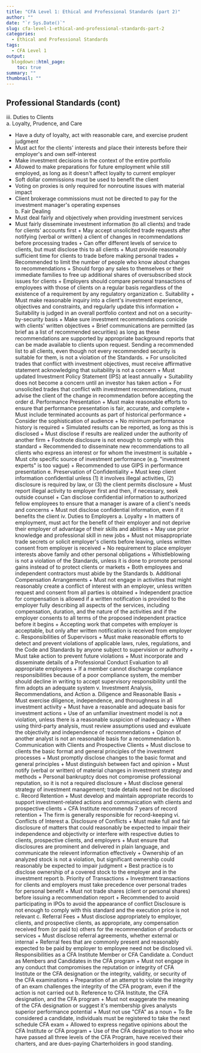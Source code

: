 ---
title: "CFA Level 1: Ethical and Professional Standards (part 2)"
author: ""
date: "`r Sys.Date()`"
slug: cfa-level-1-ethical-and-professional-standards-part-2
categories:
  - Ethical and Professional Standards
tags:
  - CFA Level 1
output:
  blogdown::html_page:
    toc: true
summary: ""
thumbnail: ""
---

## Professional Standards (cont)

iii. Duties to Clients  
 a. Loyalty, Prudence, and Care

- Have a duty of loyalty, act with reasonable care, and exercise prudent judgment
- Must act for the clients' interests and place their interests before their employer's and own self-interest
- Make investment decisions in the context of the entire portfolio
- Allowed to make preparations for future employment while still employed, as long as it doesn't affect loyalty to current employer
- Soft dollar commissions must be used to benefit the client
- Voting on proxies is only required for nonroutine issues with material impact
- Client brokerage commissions must not be directed to pay for the investment manager's operating expenses  
  b. Fair Dealing
- Must deal fairly and objectively when providing investment services
- Must fairly disseminate investment information (to all clients) and trade for clients' accounts first + May accept unsolicited trade requests after notifying (verbal or written) a client of changes in recommendations before processing trades + Can offer different levels of service to clients, but must disclose this to all clients + Must provide reasonably sufficient time for clients to trade before making personal trades + Recommended to limit the number of people who know about changes to recommendations + Should forgo any sales to themselves or their immediate families to free up additional shares of oversubscribed stock issues for clients + Employers should compare personal transactions of employees with those of clients on a regular basis regardless of the existence of a requirement by any regulatory organization
  c. Suitability + Must make reasonable inquiry into a client's investment experience, objectives and constraints, and regularly update this information + Suitability is judged in an overall portfolio context and not on a security-by-security basis + Make sure investment recommendations conicide with clients' written objectives + Brief communications are permitted (as brief as a list of recommended securities) as long as these recommendations are supported by appropriate background reports that can be made available to clients upon request. Sending a recommended list to all clients, even though not every recommended security is suitable for them, is not a violation of the Standards. + For unsolicited trades that conflict with investment objectives, must receive affirmative statement acknowledging that suitability is not a concern + Must updated Investment Policy Statement (IPS) at least annually + Suitability does not become a concern until an investor has taken action + For unsolicited trades that conflict with investment recommendations, must advise the client of the change in recommendation before accepting the order
  d. Performance Presentation + Must make reasonable efforts to ensure that performance presentation is fair, accurate, and complete + Must include terminated accounts as part of historical performance + Consider the sophistication of audience + No minimum performance history is required + Simulated results can be reported, as long as this is disclosed + Must disclose if results are realized under the authority of another firm + Footnote disclosure is not enough to comply with this standard + Recommended to disseminate new recommendations to all clients who express an interest or for whom the investment is suitable + Must cite specific source of investment performance (e.g. "investment experts" is too vague) + Recommended to use GIPS in performance presentation
  e. Preservation of Confidentiality + Must keep client information confidential unless (1) it involves illegal activities, (2) disclosure is required by law, or (3) the client permits disclosure + Must report illegal activity to employer first and then, if necessary, seek outside counsel + Can disclose confidential information to authorized fellow employees to ensure that a manager is aware of a client's needs and concerns + Must not disclose confidential information, even if it benefits the client
  iv. Duties to Employers
  a. Loyalty + In matters of employment, must act for the benefit of their employer and not deprive their employer of advantage of their skills and abilities + May use prior knowledge and professional skill in new jobs + Must not misappropriate trade secrets or solicit employer's clients before leaving, unless written consent from employer is received + No requirement to place employer interests above family and other personal obligations + Whistleblowing is not a violation of the Standards, unless it is done to promote personal gains instead of to protect clients or markets + Both employees and independent contractors must abide by the Standards
  b. Additional Compensation Arrangements + Must not engage in activities that might reasonably create a conflict of interest with an employer, unless written request and consent from all parties is obtained + Independent practice for compensation is allowed if a written notification is provided to the employer fully describing all aspects of the services, including compensation, duration, and the nature of the activities and if the employer consents to all terms of the proposed independent practice before it begins + Accepting work that competes with employer is acceptable, but only after written notification is received from employer
  c. Responsibilities of Supervisors + Must make reasonable efforts to detect and prevent violations of applicable laws, rules, regulations, and the Code and Standards by anyone subject to supervision or authority + Must take action to prevent future violations + Must incorporate and disseminate details of a Professional Conduct Evaluation to all appropriate employees + If a member cannot discharge compliance responsibilities because of a poor compliance system, the member should decline in writing to accept supervisory responsibility until the firm adopts an adequate system
  v. Investment Analysis, Recommendations, and Action
  a. Diligence and Reasonable Basis + Must exercise diligence, independence, and thoroughness in all investment activity + Must have a reasonable and adequate basis for investment actions + Use of an unfamiliar investment model is not a violation, unless there is a reasonable suspicion of inadequacy + When using third-party analysis, must review assumptions used and evaluate the objectivity and independence of recommendations + Opinon of another analyst is not an reasonable basis for a recommendation
  b. Communication with Clients and Prospective Clients + Must disclose to clients the basic format and general principles of the investment processes + Must promptly disclose changes to the basic format and general principles + Must distinguish between fact and opinion + Must notify (verbal or written) of material changes in investment strategy and methods + Personal bankruptcy does not compromise professional reputation, so it is not a required disclosure + Must disclose general strategy of investment management; trade details need not be disclosed
  c. Record Retention + Must develop and maintain appropriate records to support investment-related actions and communication with clients and prospective clients + CFA Institute recommends 7 years of record retention + The firm is generally responsible for record-keeping
  vi. Conflicts of Interest
  a. Disclosure of Conflicts + Must make full and fair disclosure of matters that could reasonably be expected to impair their independence and objectivity or interfere with respective duties to clients, prospective clients, and employers + Must ensure that disclosures are prominent and delivered in plain language, and communicate the relevent information effectively + Ownership of an analyzed stock is not a violation, but significant ownership could reasonably be expected to impair judgment + Best practice is to disclose ownership of a covered stock to the employer and in the investment report
  b. Priority of Transactions + Investment transactions for clients and employers must take precedence over personal trades for personal benefit + Must not trade shares (client or personal shares) before issuing a recommendation report + Recommended to avoid participating in IPOs to avoid the appearance of conflict
  Disclosure is not enough to comply with this standard and the execution price is not relevant
  c. Referral Fees + Must disclose appropriately to employer, clients, and prospective clients, as appropriate, any compensation received from (or paid to) others for the recommendation of products or services + Must disclose referral agreements, whether external or internal + Referral fees that are commonly present and reasonably expected to be paid by employer to employee need not be disclosed
  vii. Responsibilities as a CFA Institute Member or CFA Candidate
  a. Conduct as Members and Candidates in the CFA program + Must not engage in any conduct that compromises the reputation or integrity of CFA Institute or the CFA designation or the integrity, validity, or security of the CFA examinations + Preparation of an attempt to violate the integrity of an exam challenges the integrity of the CFA program, even if the action is not carried out
  b. Reference to CFA Institute, the CFA designation, and the CFA program + Must not exaggerate the meaning of the CFA designation or suggest it's membership gives analysts superior performance potential + Must not use "CFA" as a noun + To Be considered a candidate, individuals must be registered to take the next schedule CFA exam + Allowed to express negative opinions about the CFA Institute or CFA program + Use of the CFA designation to those who have passed all three levels of the CFA Program, have received their charters, and are dues-paying Charterholders in good standing.
